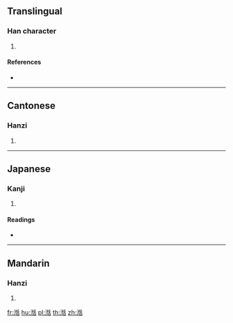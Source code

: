 {{character info/new}}
==Translingual==

===Han character===
{{Han char|rn=85|rad=水|as=09|sn=12|four=32164|canj=EPHR}}

# {{defn|Han|sort=水09}}

====References====
* {{Han ref|kx=0636.210|dkj=17821|dj=1043.190|hdz=31687.020|uh=6E49|ud=28233|bh=D9EB|bd=55787}}

----

==Cantonese==

===Hanzi===
{{yue-hanzi|jyut=|y=tim4}}

# {{defn|lang=yue|sort=水09}}

----

==Japanese==

===Kanji===
{{ja-kanji|grade=|rs=水09}}

# {{defn|lang=ja|sort=水09}}

====Readings====
* {{ja-readings|on=[[てん]] (ten), [[でん]] (den)|kun=}}

----

==Mandarin==

===Hanzi===
{{cmn-hanzi|pin=[[tián]] ([[tian2]])|wg=t'ien<sup>2</sup>}}

# {{defn|lang=cmn|sort=水09}}

[[fr:湉]]
[[hu:湉]]
[[pl:湉]]
[[th:湉]]
[[zh:湉]]